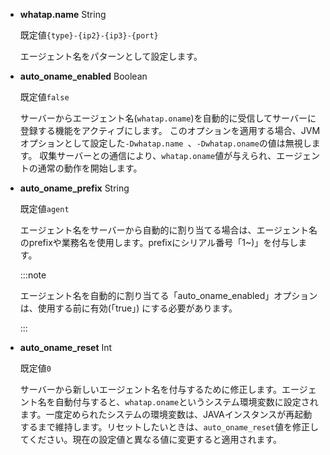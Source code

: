 - **whatap.name** <span class='type'>String</span>

  既定値`{type}-{ip2}-{ip3}-{port}`

  エージェント名をパターンとして設定します。

- **auto_oname_enabled** <span class='type'>Boolean</span>

  既定値`false`

  サーバーからエージェント名(`whatap.oname`)を自動的に受信してサーバーに登録する機能をアクティブにします。 このオプションを適用する場合、JVMオプションとして設定した`-Dwhatap.name `、`-Dwhatap.oname`の値は無視します。 収集サーバーとの通信により、`whatap.oname`値が与えられ、エージェントの通常の動作を開始します。  

- **auto_oname_prefix** <span class='type'>String</span>

  既定値`agent`

  エージェント名をサーバーから自動的に割り当てる場合は、エージェント名のprefixや業務名を使用します。prefixにシリアル番号「1~)」を付与します。

  :::note 

  エージェント名を自動的に割り当てる「auto_oname_enabled」オプションは、使用する前に有効(「true」) にする必要があります。 

  :::

- **auto_oname_reset** <span class='type'>Int</span>

  既定値`0`

  サーバーから新しいエージェント名を付与するために修正します。エージェント名を自動付与すると、`whatap.oname`というシステム環境変数に設定されます。一度定められたシステムの環境変数は、JAVAインスタンスが再起動するまで維持します。リセットしたいときは、`auto_oname_reset`値を修正してください。現在の設定値と異なる値に変更すると適用されます。
